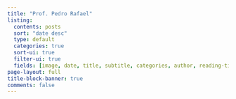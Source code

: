 ```yaml
---
title: "Prof. Pedro Rafael"
listing:
  contents: posts
  sort: "date desc"
  type: default
  categories: true
  sort-ui: true
  filter-ui: true
  fields: [image, date, title, subtitle, categories, author, reading-time]
page-layout: full
title-block-banner: true
comments: false
---
```

